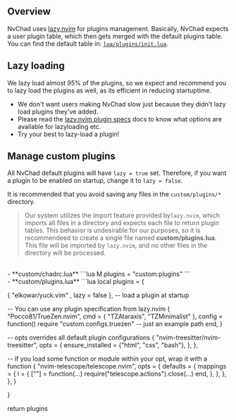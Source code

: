 ## Overview

NvChad uses [lazy.nvim](https://github.com/folke/lazy.nvim) for plugins management. Basically, NvChad expects a user plugin table, which then gets merged with the default plugins table. You can find the default table in: [`lua/plugins/init.lua`](https://github.com/NvChad/NvChad/blob/v2.0/lua/plugins/init.lua).

## Lazy loading

We lazy load almost 95% of the plugins, so we expect and recommend you to lazy load the plugins as well, as its efficient in reducing startuptime.

- We don't want users making NvChad slow just because they didn't lazy load plugins they've added.
- Please read the [lazy.nvim plugin specs](https://github.com/folke/lazy.nvim#-plugin-spec) docs to know what options are available for lazyloading etc.
- Try your best to lazy-load a plugin!

## Manage custom plugins

All NvChad default plugins will have `lazy = true` set. Therefore, if you want a plugin to be enabled on startup, change it to `lazy = false`.

It is recommended that you avoid saving any files in the `custom/plugins/*` directory.

> Our system utilizes the import feature provided by`lazy.nvim`, which imports all files in a directory and expects each file to return plugin tables. This behavior is undesirable for our purposes, so it is recommendeed to create a single file named **custom/plugins.lua**. This file will be imported by `lazy.nvim`, and no other files in the directory will be processed.

<br/>
- **custom/chadrc.lua**
```lua
M.plugins = "custom.plugins"
```

<br/>
- **custom/plugins.lua**
```lua
local plugins = {

  { "elkowar/yuck.vim" , lazy = false },  -- load a plugin at startup

  -- You can use any plugin specification from lazy.nvim
  {
    "Pocco81/TrueZen.nvim",
    cmd = { "TZAtaraxis", "TZMinimalist" },
    config = function()
      require "custom.configs.truezen" -- just an example path
    end,
  }

  -- opts overrides all default plugin configurations
  {
    "nvim-treesitter/nvim-treesitter",
    opts = {
      ensure_installed = {"html", "css", "bash"},
    },
  },

  -- if you load some function or module within your opt, wrap it with a function
  {
   "nvim-telescope/telescope.nvim",
   opts = {
     defaults = {
       mappings = {
         i = {
           ["<esc>"] = function(...)
               require("telescope.actions").close(...)
            end,
          },
        },
      },
    },
   }

}

return plugins
```
